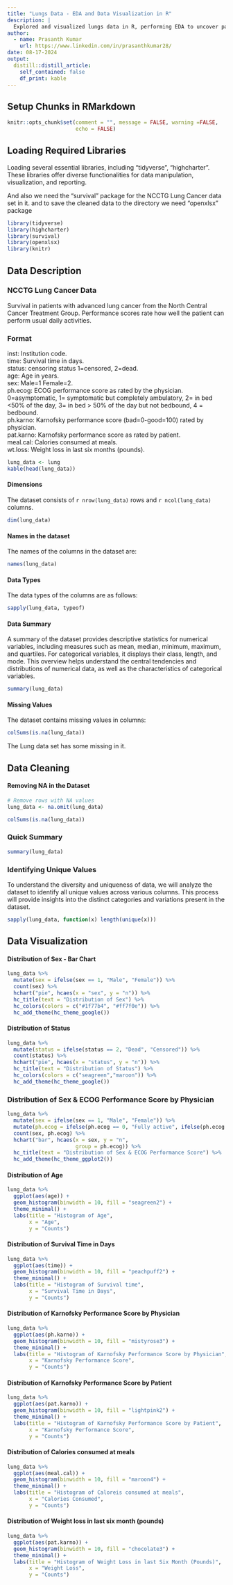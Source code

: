 ```yaml
---
title: "Lungs Data - EDA and Data Visualization in R"
description: |
  Explored and visualized lungs data in R, performing EDA to uncover patterns and trends. Utilized R packages for effective data visualization, providing insights into respiratory health indicators.
author:
  - name: Prasanth Kumar
    url: https://www.linkedin.com/in/prasanthkumar28/
date: 08-17-2024
output:
  distill::distill_article:
    self_contained: false
    df_print: kable
---
```



## Setup Chunks in RMarkdown

```r
knitr::opts_chunk$set(comment = "", message = FALSE, warning =FALSE,
                      echo = FALSE)
```

## Loading Required Libraries

 Loading several essential libraries, including "tidyverse", "highcharter". These libraries offer diverse functionalities for data manipulation, visualization, and reporting.

 And also we need the "survival" package for the NCCTG Lung Cancer data set in it.
 and to save the cleaned data to the directory we need "openxlsx" package 
 
```r
library(tidyverse)
library(highcharter)
library(survival)
library(openxlsx)
library(knitr)
```

## Data Description 

### NCCTG Lung Cancer Data

Survival in patients with advanced lung cancer from the North Central Cancer Treatment Group. Performance scores rate how well the patient can perform usual daily activities.


### Format 

inst:	Institution code.  
time:	Survival time in days.  
status:	censoring status 1=censored, 2=dead.  
age:	Age in years.  
sex:	Male=1 Female=2.  
ph.ecog:	ECOG performance score as rated by the physician. 0=asymptomatic, 1= symptomatic but completely ambulatory, 2= in bed <50% of the day, 3= in bed > 50% of the day but not bedbound, 4 = bedbound.  
ph.karno:	Karnofsky performance score (bad=0-good=100) rated by physician.    
pat.karno:	Karnofsky performance score as rated by patient.    
meal.cal:	Calories consumed at meals.  
wt.loss:	Weight loss in last six months (pounds).  

```r
lung_data <- lung 
kable(head(lung_data))
```

#### Dimensions

The dataset consists of `r nrow(lung_data)` rows and `r ncol(lung_data)` columns.

```r
dim(lung_data)
```

#### Names in the dataset

The names of the columns in the dataset are:

```r
names(lung_data)
```

#### Data Types

The data types of the columns are as follows: 

```r
sapply(lung_data, typeof)
```

#### Data Summary
  
A summary of the dataset provides descriptive statistics for numerical variables, including measures such as mean, median, minimum, maximum, and quartiles. For categorical variables, it displays their class, length, and mode. This overview helps understand the central tendencies and distributions of numerical data, as well as the characteristics of categorical variables.    

```r
summary(lung_data)
```

#### Missing Values

The dataset contains missing values in columns:

```r
colSums(is.na(lung_data))
```
 
 The Lung data set has some missing in it.
 
## Data Cleaning
 
#### Removing NA in the Dataset

```r
# Remove rows with NA values
lung_data <- na.omit(lung_data)

colSums(is.na(lung_data))
```


### Quick Summary

```r
summary(lung_data)
```

### Identifying Unique Values

To understand the diversity and uniqueness of data, we will analyze the dataset to identify all unique values across various columns. This process will provide insights into the distinct categories and variations present in the dataset.

```r
sapply(lung_data, function(x) length(unique(x)))
```

## Data Visualization

#### Distribution of Sex - Bar Chart

```r
lung_data %>% 
  mutate(sex = ifelse(sex == 1, "Male", "Female")) %>% 
  count(sex) %>% 
  hchart("pie", hcaes(x = "sex", y = "n")) %>% 
  hc_title(text = "Distribution of Sex") %>%
  hc_colors(colors = c("#1f77b4", "#ff7f0e")) %>% 
  hc_add_theme(hc_theme_google())
```

#### Distribution of Status

```r
lung_data %>% 
  mutate(status = ifelse(status == 2, "Dead", "Censored")) %>% 
  count(status) %>% 
  hchart("pie", hcaes(x = "status", y = "n")) %>% 
  hc_title(text = "Distribution of Status") %>%
  hc_colors(colors = c("seagreen","maroon")) %>% 
  hc_add_theme(hc_theme_google())
```

### Distribution of Sex & ECOG Performance Score by Physician

```r
lung_data %>%
  mutate(sex = ifelse(sex == 1, "Male", "Female")) %>% 
  mutate(ph.ecog = ifelse(ph.ecog == 0, "Fully active", ifelse(ph.ecog == 1, "Light work", ifelse(ph.ecog == 2, "Self-care capable", ifelse(ph.ecog == 3, "Limited Self-care", "Completely disabled"))))) %>% 
  count(sex, ph.ecog) %>% 
  hchart("bar", hcaes(x = sex, y = "n",
                      group = ph.ecog)) %>%
  hc_title(text = "Distribution of Sex & ECOG Performance Score") %>%
  hc_add_theme(hc_theme_ggplot2())
```

#### Distribution of Age

```r
lung_data %>%
  ggplot(aes(age)) +
  geom_histogram(binwidth = 10, fill = "seagreen2") +
  theme_minimal() +
  labs(title = "Histogram of Age",
       x = "Age",
       y = "Counts")
```


#### Distribution of Survival Time in Days

```r
lung_data %>%
  ggplot(aes(time)) +
  geom_histogram(binwidth = 10, fill = "peachpuff2") +
  theme_minimal() +
  labs(title = "Histogram of Survival time",
       x = "Survival Time in Days",
       y = "Counts")
```


#### Distribution of Karnofsky Performance Score by Physician

```r
lung_data %>%
  ggplot(aes(ph.karno)) +
  geom_histogram(binwidth = 10, fill = "mistyrose3") +
  theme_minimal() +
  labs(title = "Histogram of Karnofsky Performance Score by Physician",
       x = "Karnofsky Performance Score",
       y = "Counts")
```

#### Distribution of Karnofsky Performance Score by Patient

```r
lung_data %>%
  ggplot(aes(pat.karno)) +
  geom_histogram(binwidth = 10, fill = "lightpink2") +
  theme_minimal() +
  labs(title = "Histogram of Karnofsky Performance Score by Patient",
       x = "Karnofsky Performance Score",
       y = "Counts")
```

#### Distribution of Calories consumed at meals

```r
lung_data %>%
  ggplot(aes(meal.cal)) +
  geom_histogram(binwidth = 10, fill = "maroon4") +
  theme_minimal() +
  labs(title = "Histogram of Caloreis consumed at meals",
       x = "Calories Consumed",
       y = "Counts")
```

#### Distribution of Weight loss in last six month (pounds)

```r
lung_data %>%
  ggplot(aes(pat.karno)) +
  geom_histogram(binwidth = 10, fill = "chocolate3") +
  theme_minimal() +
  labs(title = "Histogram of Weight Loss in last Six Month (Pounds)",
       x = "Weight Loss",
       y = "Counts")
```





